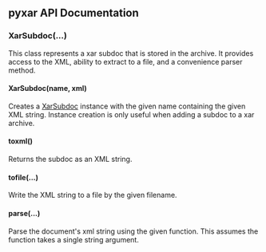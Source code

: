 <!-- SUMMARY: XarSubdoc(name, xml) -->
<!-- LABELS: pyxar,api -->

== pyxar API Documentation ==

=== XarSubdoc(...) ===

This class represents a xar subdoc that is stored in the archive. It provides access to the XML, ability to extract to a file, and a convenience parser method.

==== XarSubdoc(name, xml) ====
Creates a [[pyxar_API_xarfile_XarSubdoc|XarSubdoc]] instance with the given name containing the given XML string. Instance creation is only useful when adding a subdoc to a xar archive.

==== toxml() ====
Returns the subdoc as an XML string.

==== tofile(...) ====
Write the XML string to a file by the given filename.

==== parse(...) ====
Parse the document's xml string using the given function. This assumes the function takes a single string argument.
